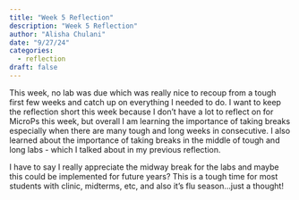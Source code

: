 ```yaml
---
title: "Week 5 Reflection"
description: "Week 5 Reflection"
author: "Alisha Chulani"
date: "9/27/24"
categories:
  - reflection
draft: false
---
```


This week, no lab was due which was really nice to recoup from a tough first few weeks and catch up on everything I needed to do. I want to keep the reflection short this week because I don't have a lot to reflect on for MicroPs this week, but overall I am learning the importance of taking breaks especially when there are many tough and long weeks in consecutive. I also learned about the importance of taking breaks in the middle of tough and long labs - which I talked about in my previous reflection.

I have to say I really appreciate the midway break for the labs and maybe this could be implemented for future years? This is a tough time for most students with clinic, midterms, etc, and also it's flu season...just a thought!